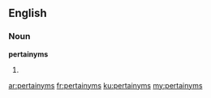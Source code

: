 ==English==

===Noun===
'''pertainyms'''

# {{plural of|pertainym}}

[[ar:pertainyms]]
[[fr:pertainyms]]
[[ku:pertainyms]]
[[my:pertainyms]]